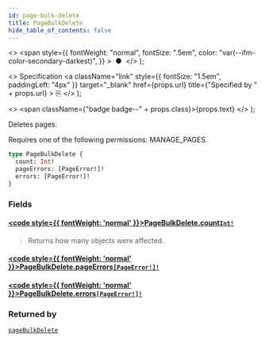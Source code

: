 ```yaml
---
id: page-bulk-delete
title: PageBulkDelete
hide_table_of_contents: false
---
```


  <>
    <span
      style={{
        fontWeight: "normal",
        fontSize: ".5em",
        color: "var(--ifm-color-secondary-darkest)",
      }}
    >
      &nbsp;●&nbsp;
    </span>
  </>
);

  <>
    Specification
    <a
      className="link"
      style={{ fontSize: "1.5em", paddingLeft: "4px" }}
      target="\_blank"
      href={props.url}
      title={"Specified by " + props.url}
    >
      ⎘
    </a>
  </>
);

  <>
    <span className={"badge badge--" + props.class}>{props.text}</span>
  </>
);

Deletes pages.

Requires one of the following permissions: MANAGE_PAGES.

```graphql
type PageBulkDelete {
  count: Int!
  pageErrors: [PageError!]!
  errors: [PageError!]!
}
```

### Fields

#### [<code style={{ fontWeight: 'normal' }}>PageBulkDelete.<b>count</b></code>](#)<Bullet />[`Int!`](../../api-reference/scalars/int) <Badge class="secondary" text="non-null"/> <Badge class="secondary" text="scalar"/>

> Returns how many objects were affected.

#### [<code style={{ fontWeight: 'normal' }}>PageBulkDelete.<b>pageErrors</b></code>](#)<Bullet />[`[PageError!]!`](../../api-reference/objects/page-error) <Badge class="secondary" text="non-null"/> <Badge class="secondary" text="object"/>

>

#### [<code style={{ fontWeight: 'normal' }}>PageBulkDelete.<b>errors</b></code>](#)<Bullet />[`[PageError!]!`](../../api-reference/objects/page-error) <Badge class="secondary" text="non-null"/> <Badge class="secondary" text="object"/>

>

### Returned by

[`pageBulkDelete`](../../api-reference/mutations/page-bulk-delete) <Badge class="secondary" text="mutation"/>
